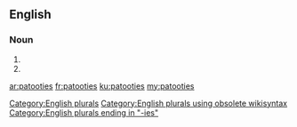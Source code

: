 ==English==

===Noun===
{{head|en}}

# {{plural of|patootie}}
# {{plural of|patooty}}

[[Category:English plurals]][[Category:English plurals using obsolete wikisyntax]]
[[Category:English plurals ending in "-ies"]]

[[ar:patooties]]
[[fr:patooties]]
[[ku:patooties]]
[[my:patooties]]